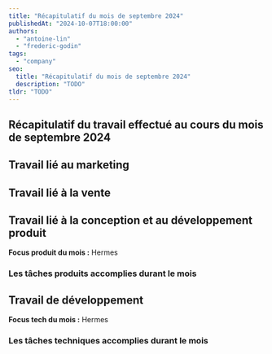```yaml
---
title: "Récapitulatif du mois de septembre 2024"
publishedAt: "2024-10-07T18:00:00"
authors:
  - "antoine-lin"
  - "frederic-godin"
tags:
  - "company"
seo:
  title: "Récapitulatif du mois de septembre 2024"
  description: "TODO"
tldr: "TODO"
---
```


## Récapitulatif du travail effectué au cours du mois de septembre 2024

## Travail lié au marketing

## Travail lié à la vente

## Travail lié à la conception et au développement produit

**Focus produit du mois :** Hermes

### Les tâches produits accomplies durant le mois

## Travail de développement

**Focus tech du mois :** Hermes

### Les tâches techniques accomplies durant le mois

